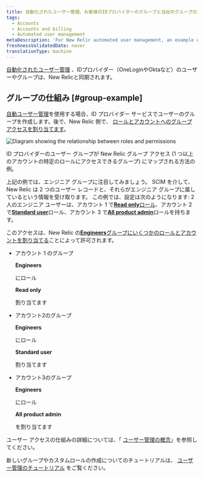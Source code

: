 ```yaml
---
title: 自動化されたユーザー管理。お客様のIDプロバイダーのグループと当社のグループの対応
tags:
  - Accounts
  - Accounts and billing
  - Automated user management
metaDescription: 'For New Relic automated user management, an example of how identity provider groups map over to New Relic user management features.'
freshnessValidatedDate: never
translationType: machine
---
```



[自動化されたユーザー管理](/docs/accounts/accounts/automated-user-management/automated-user-provisioning-single-sign) 、IDプロバイダー（OneLoginやOktaなど）のユーザーやグループは、New Relicと同期されます。

## グループの仕組み [#group-example]

[自動ユーザー管理](/docs/accounts/accounts/automated-user-management/automated-user-provisioning-single-sign)を使用する場合、ID プロバイダー サービスでユーザーのグループを作成します。後で、New Relic 側で、 [ロールとアカウントへのグループ アクセスを割り当てます](/docs/accounts/accounts-billing/new-relic-one-user-management/user-management-concepts#understand-concepts)。

<img
  title="Roles and permissions"
  alt="Diagram showing the relationship between roles and permissions"
  src={accountsAUMIdentityProviderGroupsMapping}
/>

<figcaption>
  ID プロバイダーのユーザー グループが New Relic グループ アクセス (1 つ以上のアカウントの特定のロールにアクセスできるグループ) にマップされる方法の例。
</figcaption>

上記の例では、エンジニア グループに注目してみましょう。 SCIM を介して、New Relic は 2 つのユーザー レコードと、それらがエンジニア グループに属しているという情報を受け取ります。 この例では、設定は次のようになります: 2 人のエンジニア ユーザーは、アカウント 1 で[<DNT>**Read only**</DNT>ロール](/docs/accounts/accounts-billing/new-relic-one-user-management/user-management-concepts#roles)、アカウント 2 で[<DNT>**Standard user**</DNT>](/docs/accounts/accounts-billing/new-relic-one-user-management/user-management-concepts#roles)ロール、アカウント 3 で[<DNT>**All product admin**</DNT>](/docs/accounts/accounts-billing/new-relic-one-user-management/user-management-concepts#roles)ロールを持ちます。

このアクセスは、New Relic の[<DNT>**Engineers**</DNT>グループにいくつかのロールとアカウントを割り当てる](/docs/accounts/accounts-billing/new-relic-one-user-management/user-management-concepts#understand-concepts)ことによって許可されます。

* アカウント 1 のグループ

  <DNT>**Engineers**</DNT>

  にロール

  <DNT>**Read only**</DNT>

  割り当てます

* アカウント2のグループ

  <DNT>**Engineers**</DNT>

  にロール

  <DNT>**Standard user**</DNT>

  割り当てます

* アカウント3のグループ

  <DNT>**Engineers**</DNT>

  にロール

  <DNT>**All product admin**</DNT>

  を割り当てます

ユーザー アクセスの仕組みの詳細については、「 [ユーザー管理の概念](/docs/accounts/accounts-billing/new-relic-one-user-management/user-management-concepts#understand-concepts)」を参照してください。

新しいグループやカスタムロールの作成についてのチュートリアルは、 [ユーザー管理のチュートリアル](/docs/accounts/accounts-billing/new-relic-one-user-management/tutorial-add-new-user-groups-roles-new-relic-one-user-model/) をご覧ください。